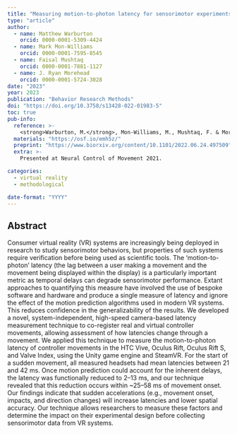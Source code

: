 ```yaml
---
title: "Measuring motion-to-photon latency for sensorimotor experiments with virtual reality systems"
type: "article"
author: 
  - name: Matthew Warburton
    orcid: 0000-0001-5309-4424
  - name: Mark Mon-Williams
    orcid: 0000-0001-7595-8545
  - name: Faisal Mushtaq
    orcid: 0000-0001-7881-1127
  - name: J. Ryan Morehead
    orcid: 0000-0001-5724-3028 
date: "2023"
year: 2023
publication: "Behavior Research Methods"
doi: "https://doi.org/10.3758/s13428-022-01983-5"
toc: true
pub-info:
  reference: >-
    <strong>Warburton, M.</strong>, Mon-Williams, M., Mushtaq, F. & Morehead, J. R. (2023). Measuring motion-to-photon latency for sensorimotor experiments with virtual reality systems. <em>Behavior Research Methods, 55</em>, 3658-3678 doi: <a href="https://doi.org/10.3758/s13428-022-01983-5">10.3758/s13428-022-01983-5</a>
  materials: "https://osf.io/emh5z/"
  preprint: "https://www.biorxiv.org/content/10.1101/2022.06.24.497509"
  extra: >-
    Presented at Neural Control of Movement 2021.

categories:
  - virtual reality
  - methodological

date-format: "YYYY"
---
```


## Abstract

Consumer virtual reality (VR) systems are increasingly being deployed in research to study sensorimotor behaviors, but properties of such systems require verification before being used as scientific tools. The ‘motion-to-photon’ latency (the lag between a user making a movement and the movement being displayed within the display) is a particularly important metric as temporal delays can degrade sensorimotor performance. Extant approaches to quantifying this measure have involved the use of bespoke software and hardware and produce a single measure of latency and ignore the effect of the motion prediction algorithms used in modern VR systems. This reduces confidence in the generalizability of the results. We developed a novel, system-independent, high-speed camera-based latency measurement technique to co-register real and virtual controller movements, allowing assessment of how latencies change through a movement. We applied this technique to measure the motion-to-photon latency of controller movements in the HTC Vive, Oculus Rift, Oculus Rift S, and Valve Index, using the Unity game engine and SteamVR. For the start of a sudden movement, all measured headsets had mean latencies between 21 and 42 ms. Once motion prediction could account for the inherent delays, the latency was functionally reduced to 2–13 ms, and our technique revealed that this reduction occurs within ~25–58 ms of movement onset. Our findings indicate that sudden accelerations (e.g., movement onset, impacts, and direction changes) will increase latencies and lower spatial accuracy. Our technique allows researchers to measure these factors and determine the impact on their experimental design before collecting sensorimotor data from VR systems.